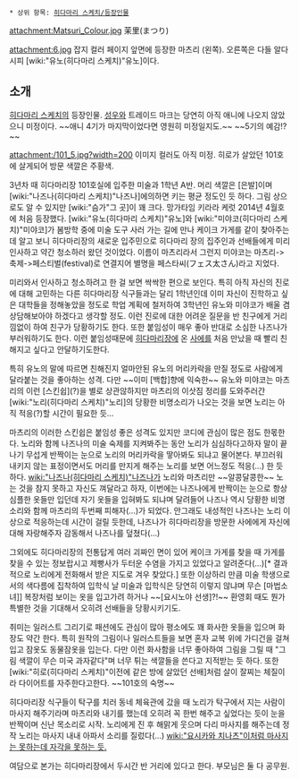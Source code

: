  * 상위 항목: [[히다마리 스케치/등장인물]]

attachment:Matsuri_Colour.jpg 
茉里(まつり)

attachment:6.jpg 잡지 컬러 페이지 앞면에 등장한 마츠리 (왼쪽). 오른쪽은 다들 알다시피 [wiki:"유노(히다마리 스케치)"유노]이다.

== 소개 ==
[[히다마리 스케치]]의 등장인물. [[성우]]와 트레이드 마크는 당연히 아직 애니에 나오지 않았으니 미정이다. ~~애니 4기가 마지막이었다면 영원히 미정일지도.~~ ~~5기의 예감!?~~

attachment:/101_5.jpg?width=200
이미지 컬러도 아직 미정. 히로가 살았던 101호에 살게되어 방문 색깔은 주황색.

3년차 때 히다마리장 101호실에 입주한 미술과 1학년 A반. 머리 색깔은 [은발]이며 [wiki:"나즈나(히다마리 스케치)"나즈나]에의하면 키는 평균 정도인 듯 하다. 그림 상으로도 알 수 있지만 [wiki:"슴가"그 곳]이 꽤 크다. 망가타임 키라라 케럿 2014년 4월호에 처음 등장했다. [wiki:"유노(히다마리 스케치)"유노]와 [wiki:"미야코(히다마리 스케치)"미야코]가 봄방학 중에 미술 도구 사러 가는 길에 만나 케이크 가게를 같이 찾아주는데 알고 보니 히다마리장의 새로운 입주민으로 히다마리 장의 집주인과 선배들에게 미리 인사하고 약간 청소하러 왔던 것이었다. 이름이 마츠리라서 그런지 미야코는 마츠리->축제->페스티벌(festival)로 연결지어 별명을 페스타씨(フェス太さん)라고 지었다.  

미리와서 인사하고 청소하려고 한 걸 보면 싹싹한 편으로 보인다. 특히 아직 자신의 진로에 대해 고민하는 다른 히다마리장 식구들과는 달리 1학년인데 이미 자신이 진학하고 싶은 대학들을 정해놓았을 정도로 학업 계획에 철저하여 3학년인 유노와 미야코가 배울 겸 상담해보아야 하겠다고 생각할 정도. 이런 진로에 대한 어려운 질문을 반 친구에게 거리낌없이 하여 친구가 당황하기도 한다. 또한 붙임성이 매우 좋아 반대로 소심한 나즈나가 부러워하기도 한다. 이런 붙임성때문에 [[히다마리장]]에 온 [[사에]]를 처음 만났을 때 빨리 친해지고 싶다고 안달하기도한다.

특히 유노의 말에 따르면 친해진지 얼마안된 유노의 머리카락을 만질 정도로 사람에게 달라붙는 것을 좋아하는 성격. 다만 ~~이미 [백합]향에 익숙한~~ 유노와 미야코는 마츠리의 이런 [스킨쉽](?)을 별로 상관않하지만 마츠리의 이삿짐 정리를 도와주러간 [wiki:"노리(히다마리 스케치)"노리]의 당황한 비명소리가 나오는 것을 보면 노리는 아직 적응(?)할 시간이 필요한 듯...

마츠리의 이러한 스킨쉽은 붙임성 좋은 성격도 있지만 코디에 관심이 많은 점도 한몫한다. 노리와 함께 나즈나의 미술 숙제를 지켜봐주는 동안 노리가 심심하다고하자 말이 끝나기 무섭게 반짝이는 눈으로 노리의 머리카락을 땋아봐도 되냐고 물어본다. 부끄러워 내키지 않는 표정이면서도 머리를 만지게 해주는 노리를 보면 어느정도 적응(...) 한 듯 하다. [[wiki:"나즈나(히다마리 스케치)"나즈나]]가 노리와 마츠리만 ~~알콩달콩한~~ 노는 것을 참지 못하고 자신도 껴달라고 하자, 이번에는 나즈나에게 반짝이는 눈으로 항상 심플한 옷들만 입던데 자기 옷들을 입혀봐도 되냐며 달려들어 나즈나 역시 당황한 비명소리와 함께 마츠리의 두번째 피해자(...)가 되었다. 안그래도 내성적인 나즈나는 노리 이상으로 적응하는데 시간이 걸릴 듯한데, 나즈나가 히다마리장을 방문한 사에에게 자신에 대해 자랑해주자 감동해서 나즈나를 덮쳤다(...) 

그외에도 히다마리장의 전통답게 여러 괴짜인 면이 있어 케이크 가게를 찾을 때 가게를 찾을 수 있는 정보랍시고 제빵사가 두터운 수염을 가지고 있었다고 알려준다(...)[* 결과적으로 노리에게 전화해서 받은 지도로 겨우 찾았다.] 또한 이상하리 만큼 미술 학생으로서의 색다름에 집착하여 입학식 날 미술과 입학식은 당연히 이렇지 않냐며 무슨 [마법소녀]] 복장처럼 보이는 옷을 입고가려 하거나 ~~[요시노야 선생]?!~~ 환영회 때도 뭔가 특별한 것을 기대해서 오히려 선배들을 당황시키기도.  

취미는 일러스트 그리기로 패션에도 관심이 많아 평소에도 꽤 화사한 옷들을 입으며 화장도 약간 한다. 특히 원작의 그림이나 일러스트들을 보면 혼자 교복 위에 가디건을 걸쳐입고 잠옷도 동물잠옷을 입는다. 다만 이런 화사함을 너무 좋아하여 그림을 그릴 때 "그림 색깔이 무슨 미국 과자같다"며 너무 튀는 색깔들을 쓴다고 지적받는 듯 하다. 또한 [wiki:"히로(히다마리 스케치)"이전에 같은 방에 살았던 선배]처럼 살이 잘찌는 체질이라 다이어트를 자주한다고한다. ~~101호의 숙명~~ 

히다마리장 식구들이 탁구를 치러 동네 체육관에 갔을 때 노리가 탁구에서 지는 사람이 마사지 해주기라며 마츠리와 내기를 했는데 오히려 꼭 한번 해주고 싶었다는 듯이 눈을 반짝이며 신난 목소리로 시작. 노리에게 진 후 해맑게 웃으며 다리 마사지를 해주는데 정작 노리는 마사지 내내 아파서 소리를 질렀다(...) [[wiki:"요시카와 치나츠"이처럼 마사지는 못하는데 자각을 못하는 듯.]]    

여담으로 본가는 히다마리장에서 두시간 반 거리에 있다고 한다. 부모님은 둘 다 공무원. 
